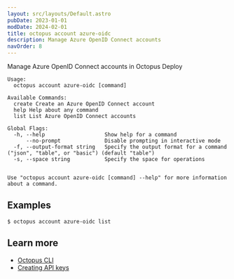 ```yaml
---
layout: src/layouts/Default.astro
pubDate: 2023-01-01
modDate: 2024-02-01
title: octopus account azure-oidc
description: Manage Azure OpenID Connect accounts
navOrder: 8
---
```


Manage Azure OpenID Connect accounts in Octopus Deploy

```
Usage:
  octopus account azure-oidc [command]

Available Commands:
  create Create an Azure OpenID Connect account
  help Help about any command
  list List Azure OpenID Connect accounts

Global Flags:
  -h, --help                   Show help for a command
      --no-prompt              Disable prompting in interactive mode
  -f, --output-format string   Specify the output format for a command ("json", "table", or "basic") (default "table")
  -s, --space string           Specify the space for operations


Use "octopus account azure-oidc [command] --help" for more information about a command.
```

## Examples

<SamplesInstance />

```
$ octopus account azure-oidc list

```

## Learn more

- [Octopus CLI](/docs/octopus-rest-api/cli)
- [Creating API keys](/docs/octopus-rest-api/how-to-create-an-api-key)